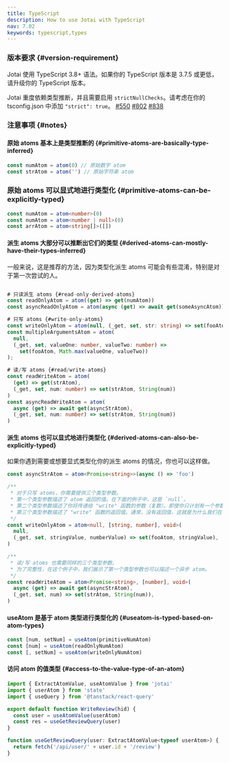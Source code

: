 ```yaml
---
title: TypeScript
description: How to use Jotai with TypeScript
nav: 7.02
keywords: typescript,types
---
```


### 版本要求 {#version-requirement}

Jotai 使用 TypeScript 3.8+ 语法。如果你的 TypeScript 版本是 3.7.5 或更低，请升级你的 TypeScript 版本。

Jotai 重度依赖类型推断，并且需要启用 `strictNullChecks`。请考虑在你的 tsconfig.json 中添加 `"strict": true`。
[#550](https://github.com/pmndrs/jotai/issues/550)
[#802](https://github.com/pmndrs/jotai/issues/802)
[#838](https://github.com/pmndrs/jotai/issues/838)

### 注意事项 {#notes}

#### 原始 atoms 基本上是类型推断的 {#primitive-atoms-are-basically-type-inferred}

```ts
const numAtom = atom(0) // 原始数字 atom
const strAtom = atom('') // 原始字符串 atom
```

### 原始 atoms 可以显式地进行类型化 {#primitive-atoms-can-be-explicitly-typed}

```ts
const numAtom = atom<number>(0)
const numAtom = atom<number | null>(0)
const arrAtom = atom<string[]>([])
```

#### 派生 atoms 大部分可以推断出它们的类型 {#derived-atoms-can-mostly-have-their-types-inferred}

一般来说，这是推荐的方法，因为类型化派生 atoms 可能会有些混淆，特别是对于第一次尝试的人。

```ts

# 只读派生 atoms {#read-only-derived-atoms}
const readOnlyAtom = atom((get) => get(numAtom))
const asyncReadOnlyAtom = atom(async (get) => await get(someAsyncAtom))

# 只写 atoms {#write-only-atoms}
const writeOnlyAtom = atom(null, (_get, set, str: string) => set(fooAtom, str))
const multipleArgumentsAtom = atom(
  null,
  (_get, set, valueOne: number, valueTwo: number) =>
    set(fooAtom, Math.max(valueOne, valueTwo))
);

# 读/写 atoms {#read/write-atoms}
const readWriteAtom = atom(
  (get) => get(strAtom),
  (_get, set, num: number) => set(strAtom, String(num))
)
const asyncReadWriteAtom = atom(
  async (get) => await get(asyncStrAtom),
  (_get, set, num: number) => set(strAtom, String(num))
)
```

#### 派生 atoms 也可以显式地进行类型化 {#derived-atoms-can-also-be-explicitly-typed}

如果你遇到需要或想要显式类型化你的派生 atoms 的情况，你也可以这样做。

```ts
const asyncStrAtom = atom<Promise<string>>(async () => 'foo')

/**
 * 对于只写 atoms，你需要提供三个类型参数。
 * 第一个类型参数描述了 atom 返回的值。在下面的例子中，这是 `null`。
 * 第二个类型参数描述了你将传递给 "write" 函数的参数（复数）。即使你只计划有一个参数，这个类型也必须是数组，如示例中所示。
 * 第三个类型参数描述了 "write" 函数的返回值。通常，没有返回值，这就是为什么我们在下面的例子中使用 `void`。
 */
const writeOnlyAtom = atom<null, [string, number], void>(
  null,
  (_get, set, stringValue, numberValue) => set(fooAtom, stringValue),
)

/**
 * 读/写 atoms 也需要同样的三个类型参数。
 * 为了完整性，在这个例子中，我们展示了第一个类型参数也可以描述一个异步 atom。
 */
const readWriteAtom = atom<Promise<string>, [number], void>(
  async (get) => await get(asyncStrAtom),
  (_get, set, num) => set(strAtom, String(num)),
)
```

#### useAtom 是基于 atom 类型进行类型化的 {#useatom-is-typed-based-on-atom-types}

```ts
const [num, setNum] = useAtom(primitiveNumAtom)
const [num] = useAtom(readOnlyNumAtom)
const [, setNum] = useAtom(writeOnlyNumAtom)
```

#### 访问 atom 的值类型 {#access-to-the-value-type-of-an-atom}

```ts
import { ExtractAtomValue, useAtomValue } from 'jotai'
import { userAtom } from 'state'
import { useQuery } from '@tanstack/react-query'

export default function WriteReview(hid) {
  const user = useAtomValue(userAtom)
  const res = useGetReviewQuery(user)
}

function useGetReviewQuery(user: ExtractAtomValue<typeof userAtom>) {
  return fetch('/api/user/' + user.id + '/review')
}
```
